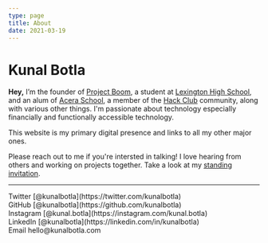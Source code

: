 ```yaml
---
type: page
title: About
date: 2021-03-19
---
```


# Kunal Botla

**Hey,** I’m the founder of [Project Boom](https://projectboom.org), a student at [Lexington High School](https://lhs.lexingtonma.org), and an alum of [Acera School](https://aceraschool.org), a member of the [Hack Club](https://hackclub.com) community, along with various other things. I'm passionate about technology especially financially and functionally accessible technology.

This website is my primary digital presence and links to all my other major ones.

Please reach out to me if you're intersted in talking! I love hearing from others and working on projects together. Take a look at my [standing invitation](/posts/invitation).

---

<div>
  Twitter [@kunalbotla](https://twitter.com/kunalbotla)
  <br />
  GitHub [@kunalbotla](https://github.com/kunalbotla)
  <br />
  Instagram [@kunal.botla](https://instagram.com/kunal.botla)
  <br />
  LinkedIn [@kunalbotla](https://linkedin.com/in/kunalbotla)
  <br />
  Email hello@kunalbotla.com
</div>

